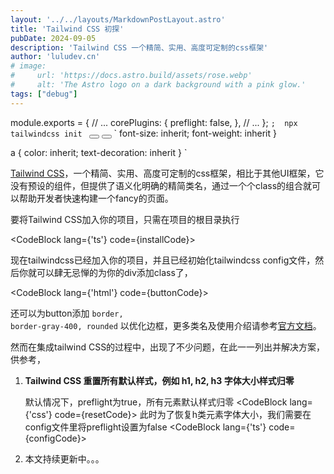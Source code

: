 ```yaml
---
layout: '../../layouts/MarkdownPostLayout.astro'
title: 'Tailwind CSS 初探'
pubDate: 2024-09-05
description: 'Tailwind CSS 一个精简、实用、高度可定制的css框架'
author: 'luludev.cn'
# image:
#     url: 'https://docs.astro.build/assets/rose.webp'
#     alt: 'The Astro logo on a dark background with a pink glow.'
tags: ["debug"]
---
```


module.exports = {
    // ...
    corePlugins: {
        preflight: false,
    },
     // ...
};
`; 
npx tailwindcss init
`
<button class="bg-red-100 ..."></button>
<button class="bg-yellow-500 ..."></button>
`
    font-size: inherit;
    font-weight: inherit
}

a {
    color: inherit;
    text-decoration: inherit
}
`


<a className='text-orange-300' href='https://www.tailwindcss.cn/' target='_blank'>Tailwind CSS</a>，一个精简、实用、高度可定制的css框架，相比于其他UI框架，它没有预设的组件，但提供了语义化明确的精简类名，通过一个个class的组合就可以帮助开发者快速构建一个fancy的页面。

要将Tailwind CSS加入你的项目，只需在项目的根目录执行

<CodeBlock lang={'ts'} code={installCode}></CodeBlock>

现在tailwindcss已经加入你的项目，并且已经初始化tailwindcss config文件，然后你就可以肆无忌惮的为你的div添加class了，

<CodeBlock lang={'html'} code={buttonCode}></CodeBlock>

还可以为button添加 <code className='bg-gray-200 p-2 rounded text-gray-700 italic'>border, border-gray-400, rounded</code> 以优化边框，更多类名及使用介绍请参考<a className='text-orange-300' href='https://www.tailwindcss.cn/docs/installation' target='_blank'>官方文档</a>。

然而在集成tailwind CSS的过程中，出现了不少问题，在此一一列出并解决方案，供参考，

1. **Tailwind CSS 重置所有默认样式，例如 h1, h2, h3 字体大小样式归零**

    默认情况下，preflight为true，所有元素默认样式归零
    <CodeBlock lang={'css'} code={resetCode}></CodeBlock>
    此时为了恢复h类元素字体大小，我们需要在config文件里将preflight设置为false
    <CodeBlock lang={'ts'} code={configCode}></CodeBlock>

2. 本文持续更新中。。。